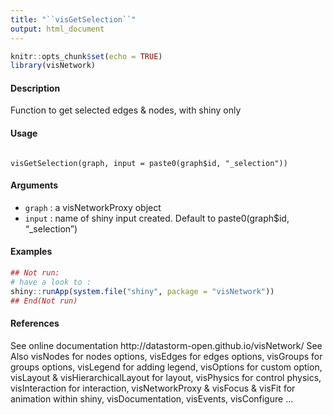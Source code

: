 ```yaml
---
title: "``visGetSelection``"
output: html_document
---
```


```r
knitr::opts_chunk$set(echo = TRUE)
library(visNetwork)
```


#### Description
Function to get selected edges & nodes, with shiny only

#### Usage
<pre><code>
visGetSelection(graph, input = paste0(graph$id, "_selection"))
</code></pre>

#### Arguments
* ``graph`` : a visNetworkProxy object
* ``input`` : name of shiny input created. Default to paste0(graph$id, "_selection")

#### Examples
```r
## Not run:
# have a look to :
shiny::runApp(system.file("shiny", package = "visNetwork"))
## End(Not run)
```
#### References
See online documentation http://datastorm-open.github.io/visNetwork/
See Also
visNodes for nodes options, visEdges for edges options, visGroups for groups options, visLegend for adding legend, visOptions for custom option, visLayout & visHierarchicalLayout for layout, visPhysics for control physics, visInteraction for interaction, visNetworkProxy & visFocus & visFit for animation within shiny, visDocumentation, visEvents, visConfigure ...
